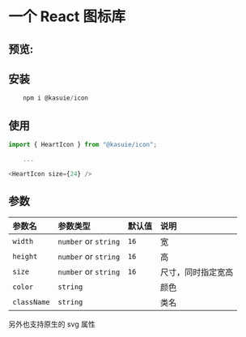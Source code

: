 
# 一个 React 图标库

## 预览:

<Icons />

## 安装

```js copy
    npm i @kasuie/icon
```

## 使用

```js copy
import { HeartIcon } from "@kasuie/icon";

    ...

<HeartIcon size={24} />

```

## 参数

| 参数名      | 参数类型             | 默认值 | 说明               |
| :---------- | :------------------- | :----- | :----------------- |
| `width`     | `number` or `string` | `16`   | 宽                 |
| `height`    | `number` or `string` | `16`   | 高                 |
| `size`      | `number` or `string` | `16`   | 尺寸，同时指定宽高 |
| `color`     | `string`             |        | 颜色               |
| `className` | `string`             |        | 类名               |

另外也支持原生的 svg 属性
